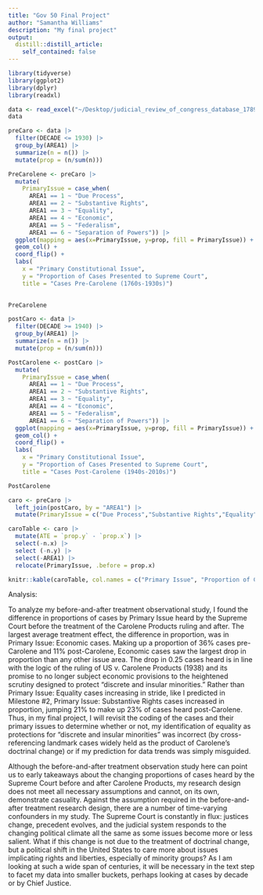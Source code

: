 ```yaml
---
title: "Gov 50 Final Project"
author: "Samantha Williams"
description: "My final project"
output:
  distill::distill_article:
    self_contained: false
---
```



```r
library(tidyverse)
library(ggplot2)
library(dplyr)
library(readxl) 

```

```r
data <- read_excel("~/Desktop/judicial_review_of_congress_database_1789-2022 (2) (1).xlsx") 
data
```


```r

preCaro <- data |>
  filter(DECADE <= 1930) |>
  group_by(AREA1) |>
  summarize(n = n()) |>
  mutate(prop = (n/sum(n))) 

PreCarolene <- preCaro |>
  mutate(
    PrimaryIssue = case_when(
      AREA1 == 1 ~ "Due Process",
      AREA1 == 2 ~ "Substantive Rights",
      AREA1 == 3 ~ "Equality",
      AREA1 == 4 ~ "Economic",
      AREA1 == 5 ~ "Federalism",
      AREA1 == 6 ~ "Separation of Powers")) |>
  ggplot(mapping = aes(x=PrimaryIssue, y=prop, fill = PrimaryIssue)) +
  geom_col() +
  coord_flip() +
  labs(
    x = "Primary Constitutional Issue",
    y = "Proportion of Cases Presented to Supreme Court",
    title = "Cases Pre-Carolene (1760s-1930s)")
         
```

```r
PreCarolene

```


```r
postCaro <- data |>
  filter(DECADE >= 1940) |>
  group_by(AREA1) |>
  summarize(n = n()) |>
  mutate(prop = (n/sum(n))) 

PostCarolene <- postCaro |>
  mutate(
    PrimaryIssue = case_when(
      AREA1 == 1 ~ "Due Process",
      AREA1 == 2 ~ "Substantive Rights",
      AREA1 == 3 ~ "Equality",
      AREA1 == 4 ~ "Economic",
      AREA1 == 5 ~ "Federalism",
      AREA1 == 6 ~ "Separation of Powers")) |>
  ggplot(mapping = aes(x=PrimaryIssue, y=prop, fill = PrimaryIssue)) +
  geom_col() +
  coord_flip() +
  labs(
    x = "Primary Constitutional Issue",
    y = "Proportion of Cases Presented to Supreme Court",
    title = "Cases Post-Carolene (1940s-2010s)")
```


```r
PostCarolene
```
```r
caro <- preCaro |>
  left_join(postCaro, by = "AREA1") |>
  mutate(PrimaryIssue = c("Due Process","Substantive Rights","Equality","Economic","Federalism","Separation of Powers")) 

caroTable <- caro |>
  mutate(ATE = `prop.y` - `prop.x`) |>
  select(-n.x) |>
  select (-n.y) |>
  select(-AREA1) |>
  relocate(PrimaryIssue, .before = prop.x) 

knitr::kable(caroTable, col.names = c("Primary Issue", "Proportion of Cases Presented, Pre-Carolene","Proportion of Cases Presented, Post-Carolene", "Difference in Proportions"))

```

Analysis: 

To analyze my before-and-after treatment observational study, I found the difference in proportions of cases by Primary Issue heard by the Supreme Court before the treatment of the Carolene Products ruling and after. The largest average treatment effect, the difference in proportion, was in Primary Issue: Economic cases. Making up a proportion of 36% cases pre-Carolene and 11% post-Carolene, Economic cases saw the largest drop in proportion than any other issue area. The drop in 0.25 cases heard is in line with the logic of the ruling of US v. Carolene Products (1938) and its promise to no longer subject economic provisions to the heightened scrutiny designed to protect "discrete and insular minorities." Rather than Primary Issue: Equality cases increasing in stride, like I predicted in Milestone #2, Primary Issue: Substantive Rights cases increased in proportion, jumping 21% to make up 23% of cases heard post-Carolene. Thus, in my final project, I will revisit the coding of the cases and their primary issues to determine whether or not, my identification of equality as protections for "discrete and insular minorities" was incorrect (by cross-referencing landmark cases widely held as the product of Carolene's doctrinal change) or if my prediction for data trends was simply misguided. 

Although the before-and-after treatment observation study here can point us to early takeaways about the changing proportions of cases heard by the Supreme Court before and after Carolene Products, my research design does not meet all necessary assumptions and cannot, on its own, demonstrate casuality. Against the assumption required in the before-and-after treatment research design, there are a number of time-varying confounders in my study. The Supreme Court is constantly in flux: justices change, precedent evolves, and the judicial system responds to the changing political climate all the same as some issues become more or less salient. What if this change is not due to the treatment of doctrinal change, but a political shift in the United States to care more about issues implicating rights and liberties, especially of minority groups? As I am looking at such a wide span of centuries, it will be necessary in the text step to facet my data into smaller buckets, perhaps looking at cases by decade or by Chief Justice. 


